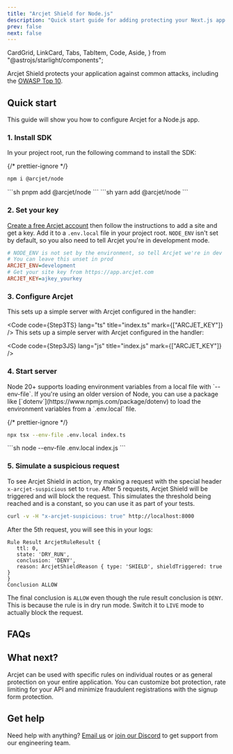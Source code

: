```yaml
---
title: "Arcjet Shield for Node.js"
description: "Quick start guide for adding protecting your Next.js app with Arcjet Shield."
prev: false
next: false
---
```


  CardGrid,
  LinkCard,
  Tabs,
  TabItem,
  Code,
  Aside,
} from "@astrojs/starlight/components";

Arcjet Shield protects your application against common attacks, including the
[OWASP Top 10](https://owasp.org/www-project-top-ten/).

<WhatIsArcjet />

## Quick start

This guide will show you how to configure Arcjet for a Node.js app.

### 1. Install SDK

In your project root, run the following command to install the SDK:

{/* prettier-ignore */}
<Tabs>
<TabItem label="npm">
```sh
npm i @arcjet/node
```
</TabItem>
<TabItem label="pnpm">
```sh
pnpm add @arcjet/node
```
</TabItem>
<TabItem label="yarn">
```sh
yarn add @arcjet/node
```
</TabItem>
</Tabs>

### 2. Set your key

[Create a free Arcjet account](https://app.arcjet.com) then follow the
instructions to add a site and get a key. Add it to a `.env.local` file in your
project root. `NODE_ENV` isn't set by default, so you also need to tell
Arcjet you're in development mode.

```ini title=".env.local"
# NODE_ENV is not set by the environment, so tell Arcjet we're in dev
# You can leave this unset in prod
ARCJET_ENV=development
# Get your site key from https://app.arcjet.com
ARCJET_KEY=ajkey_yourkey
```

### 3. Configure Arcjet

<Tabs>
<TabItem label="TS">
This sets up a simple server with Arcjet configured in the handler:

<Code code={Step3TS} lang="ts" title="index.ts" mark={["ARCJET_KEY"]} />
</TabItem>
<TabItem label="JS">
This sets up a simple server with Arcjet configured in the handler:

<Code code={Step3JS} lang="js" title="index.js" mark={["ARCJET_KEY"]} />
</TabItem>
</Tabs>

### 4. Start server

<Aside type="note" title="env files">
  Node 20+ supports loading environment variables from a local file with
  `--env-file`. If you're using an older version of Node, you can use a package
  like [`dotenv`](https://www.npmjs.com/package/dotenv) to load the environment
  variables from a `.env.local` file.
</Aside>

{/* prettier-ignore */}
<Tabs>
  <TabItem label="TS">
  ```sh
  npx tsx --env-file .env.local index.ts
  ```
  </TabItem>
  <TabItem label="JS">
  ```sh
  node --env-file .env.local index.js
  ```
  </TabItem>
</Tabs>

### 5. Simulate a suspicious request

To see Arcjet Shield in action, try making a request with the special header
`x-arcjet-suspicious` set to `true`. After 5 requests, Arcjet Shield will be
triggered and will block the request. This simulates the threshold being
reached and is a constant, so you can use it as part of your tests.

```sh
curl -v -H "x-arcjet-suspicious: true" http://localhost:8000
```

After the 5th request, you will see this in your logs:

```text
Rule Result ArcjetRuleResult {
   ttl: 0,
   state: 'DRY_RUN',
   conclusion: 'DENY',
   reason: ArcjetShieldReason { type: 'SHIELD', shieldTriggered: true }
}
Conclusion ALLOW
```

The final conclusion is `ALLOW` even though the rule result conclusion is
`DENY`. This is because the rule is in dry run mode. Switch it to `LIVE` mode to
actually block the request.

## FAQs

<FAQs />

## What next?

Arcjet can be used with specific rules on individual routes or as general
protection on your entire application. You can customize bot protection, rate
limiting for your API and minimize fraudulent registrations with the signup form
protection.

<CardGrid>
  <LinkCard
    title="Example apps"
    href="https://github.com/arcjet/arcjet-js/tree/main/examples"
    description="Check out the examples."
  ></LinkCard>
  <LinkCard
    title="Bot protection"
    href="/bot-protection/quick-start/nodejs"
    description="Protect your app from bots and scrapers."
  />
  <LinkCard
    title="Rate limiting"
    href="/rate-limiting/reference/nodejs"
    description="Protect your app from abuse."
  />
  <LinkCard
    title="Email validation"
    href="/email-validation/quick-start/nodejs"
    description="Minimize fraudulent registrations."
  />
  <LinkCard
    title="SDK reference"
    href="/reference/nodejs"
    description="Node.js SDK reference guide."
  />
</CardGrid>

## Get help

Need help with anything? [Email us](mailto:support@arcjet.com) or [join our
Discord](https://discord.gg/TPra6jqZDC) to get support from our
engineering team.
